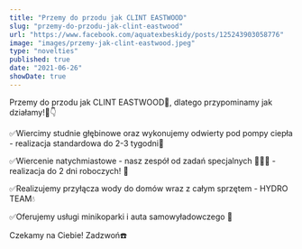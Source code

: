```yaml
---
title: "Przemy do przodu jak CLINT EASTWOOD"
slug: "przemy-do-przodu-jak-clint-eastwood"
url: "https://www.facebook.com/aquatexbeskidy/posts/125243903058776"
image: "images/przemy-jak-clint-eastwood.jpeg"
type: "novelties"
published: true
date: "2021-06-26"
showDate: true
---
```


Przemy do przodu jak CLINT EASTWOOD👊, dlatego przypominamy jak działamy!💪👇

✅Wiercimy studnie głębinowe oraz wykonujemy odwierty pod pompy ciepła - realizacja standardowa do 2-3 tygodni💪

✅Wiercenie natychmiastowe - nasz zespół od zadań specjalnych 🦸🦹‍♂️ - realizacja do 2 dni roboczych! 🤩

✅Realizujemy przyłącza wody do domów wraz z całym sprzętem - HYDRO TEAM💧

✅Oferujemy usługi minikoparki i auta samowyładowczego 🚛

Czekamy na Ciebie! Zadzwoń☎️
